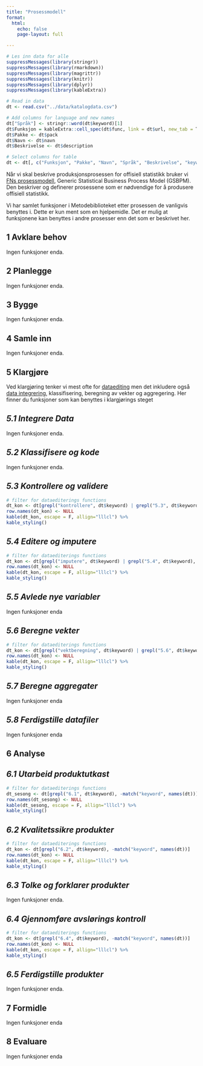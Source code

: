 ```yaml
---
title: "Prosessmodell"
format:
  html:
    echo: false
    page-layout: full

---
```



```r
# Les inn data for alle
suppressMessages(library(stringr))
suppressMessages(library(rmarkdown))
suppressMessages(library(magrittr))
suppressMessages(library(knitr))
suppressMessages(library(dplyr))
suppressMessages(library(kableExtra))

# Read in data
dt <- read.csv("../data/katalogdata.csv")

# Add columns for language and new names
dt["Språk"] <- stringr::word(dt$keyword)[1]
dt$Funksjon = kableExtra::cell_spec(dt$func, link = dt$url, new_tab = T)
dt$Pakke <- dt$pack
dt$Navn <- dt$navn
dt$Beskrivelse <- dt$description

# Select columns for table
dt <- dt[, c("Funksjon", "Pakke", "Navn", "Språk", "Beskrivelse", "keyword")]

```


Når vi skal beskrive produksjonsprosessen for offisiell statistikk bruker vi [FNs prosessmodell](https://ssbno.sharepoint.com/sites/Metodikkistatistikkproduksjonen/SitePages/Prosessmodell-for-statistikkproduksjon.aspx), Generic Statistical Business Process Model (GSBPM). Den beskriver og definerer prosessene som er nødvendige for å produsere offisiell statistikk. 

Vi har samlet funksjoner i Metodebiblioteket etter prosessen de vanligvis benyttes i. Dette er kun ment som en hjelpemidle. Det er mulig at funksjonene kan benyttes i andre prosesser enn det som er beskrivet her.


::: {.panel-tabset}

## 1 Avklare behov
Ingen funksjoner enda.

## 2 Planlegge
Ingen funksjoner enda.

## 3 Bygge
Ingen funksjoner enda.

## 4 Samle inn
Ingen funksjoner enda.

## 5 Klargjøre
Ved klargjøring tenker vi mest ofte for [dataediting](https://ssbno.sharepoint.com/sites/Metodikkistatistikkproduksjonen/SitePages/Dataeditering.aspx) men det inkludere også [data integrering](https://ssbno.sharepoint.com/sites/Metodikkistatistikkproduksjonen/SitePages/Dataintegrering.aspx), klassifisering, beregning av vekter og aggregering. Her finner du funksjoner som kan benyttes i klargjørings steget

:::{.panel-tabset}
## *5.1 Integrere Data*
Ingen funksjoner enda.

## *5.2 Klassifisere og kode*
Ingen funksjoner enda.

## *5.3 Kontrollere og validere*

```r
# filter for dataediterings functions
dt_kon <- dt[grepl("kontrollere", dt$keyword) | grepl("5.3", dt$keyword), -match("keyword", names(dt))]
row.names(dt_kon) <- NULL
kable(dt_kon, escape = F, allign="lllcl") %>%
kable_styling()
```


## *5.4 Editere og imputere*
```r
# filter for dataediterings functions
dt_kon <- dt[grepl("imputere", dt$keyword) | grepl("5.4", dt$keyword), -match("keyword", names(dt))]
row.names(dt_kon) <- NULL
kable(dt_kon, escape = F, allign="lllcl") %>%
kable_styling()
```

## *5.5 Avlede nye variabler*
Ingen funksjoner enda

## *5.6 Beregne vekter*
```r
# filter for dataediterings functions
dt_kon <- dt[grepl("vektberegning", dt$keyword) | grepl("5.6", dt$keyword), -match("keyword", names(dt))]
row.names(dt_kon) <- NULL
kable(dt_kon, escape = F, allign="lllcl") %>%
kable_styling()
```

## *5.7 Beregne aggregater*
Ingen funksjoner enda

## *5.8 Ferdigstille datafiler*
Ingen funksjoner enda

:::

## 6 Analyse
:::{.panel-tabset}
## *6.1 Utarbeid produktutkast*
```r
# filter for dataediterings functions
dt_sesong <- dt[grepl("6.1", dt$keyword), -match("keyword", names(dt))]
row.names(dt_sesong) <- NULL
kable(dt_sesong, escape = F, allign="lllcl") %>%
kable_styling()
```


## *6.2 Kvalitetssikre produkter*
```r
# filter for dataediterings functions
dt_kon <- dt[grepl("6.2", dt$keyword), -match("keyword", names(dt))]
row.names(dt_kon) <- NULL
kable(dt_kon, escape = F, allign="lllcl") %>%
kable_styling()
```

## *6.3 Tolke og forklarer produkter*
Ingen funksjoner enda.

## *6.4 Gjennomføre avslørings kontroll*
```r
# filter for dataediterings functions
dt_kon <- dt[grepl("6.4", dt$keyword), -match("keyword", names(dt))]
row.names(dt_kon) <- NULL
kable(dt_kon, escape = F, allign="lllcl") %>%
kable_styling()
```

## *6.5 Ferdigstille produkter*
Ingen funksjoner enda.

:::


## 7 Formidle
Ingen funksjoner enda

## 8 Evaluare
Ingen funksjoner enda
:::

